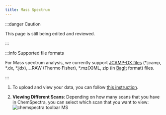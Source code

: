 ```yaml
---
title: Mass Spectrum
---
```


:::danger Caution

This page is still being edited and reviewed.

:::

:::info Supported file formats

For Mass spectrum analysis, we currently support [JCAMP-DX files](https://iupac.org/what-we-do/digital-standards/jcamp-dx/) (\*.jcamp, \*.dx, \*.jdx), \_.RAW (Thermo Fisher), \*.mz(X)ML, zip (in [BagIt](https://en.wikipedia.org/wiki/BagIt) format) files.

:::

1. To upload and view your data, you can follow [this instruction](../chemspectra#using-chemspectra).

2. **Viewing Different Scans**: Depending on how many scans that you have in ChemSpectra, you can select which scan that you want to view:
   ![chemspectra toolbar MS](/img/chemspectra/ms/chemspectra_ms.png)
